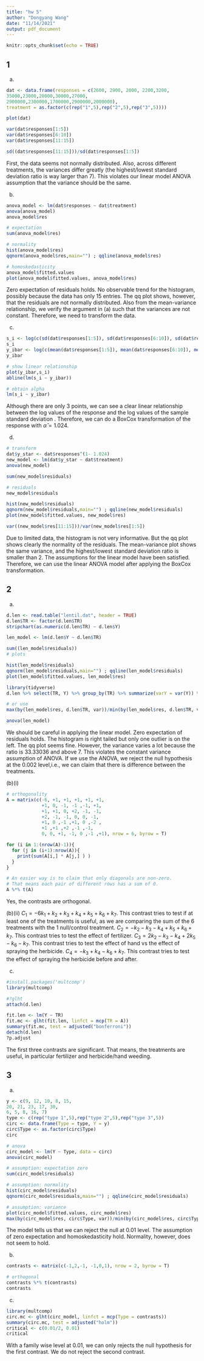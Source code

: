 ```yaml
---
title: "hw 5"
author: "Dongyang Wang"
date: "11/14/2021"
output: pdf_document
---
```


```r
knitr::opts_chunk$set(echo = TRUE)
```

## 1

(a)
```r
dat <- data.frame(responses = c(2600, 2900, 2000, 2200,3200,
35000,23000,20000,30000,27000,
2900000,2300000,1700000,2900000,2000000),
treatment = as.factor(c(rep("1",5),rep("2",5),rep("3",5))))

plot(dat)

var(dat$responses[1:5])
var(dat$responses[6:10])
var(dat$responses[11:15])

sd((dat$responses[11:15]))/sd(dat$responses[1:5])
```
First, the data seems not normally distributed. Also, across different treatments, the variances differ greatly (the highest/lowest standard deviation ratio is way larger than 7). This violates our linear model ANOVA assumption that the variance should be the same.

(b)
```r
anova_model <- lm(dat$responses ~ dat$treatment)
anova(anova_model)
anova_model$res

# expectation
sum(anova_model$res)

# normality
hist(anova_model$res)
qqnorm(anova_model$res,main="") ; qqline(anova_model$res)

# homoskedasticity
anova_model$fitted.values
plot(anova_model$fitted.values, anova_model$res)
```
Zero expectation of residuals holds. No observable trend for the histogram, possibly because the data has only 15 entries. The qq plot shows, however, that the residuals are not normally distributed. Also from the mean-variance relationship, we verify the argument in (a) such that the variances are not constant. Therefore, we need to transform the data.

(c)
```r
s_i <- log(c(sd(dat$responses[1:5]), sd(dat$responses[6:10]), sd(dat$responses[11:15])))
s_i
y_ibar <- log(c(mean(dat$responses[1:5]), mean(dat$responses[6:10]), mean(dat$responses[11:15])))
y_ibar

# show linear relationship
plot(y_ibar,s_i)
abline(lm(s_i ~ y_ibar))

# obtain alpha
lm(s_i ~ y_ibar)
```
Although there are only 3 points, we can see a clear linear relationship between the log values of the response and the log values of the sample standard deviation . Therefore, we can do a BoxCox transformation of the response with $\hat{\alpha} = 1.024$.

(d)
```r
# transform
dat$y_star <- dat$responses^(1- 1.024)
new_model <- lm(dat$y_star ~ dat$treatment)
anova(new_model)

sum(new_model$residuals)

# residuals
new_model$residuals

hist(new_model$residuals)
qqnorm(new_model$residuals,main="") ; qqline(new_model$residuals)
plot(new_model$fitted.values, new_model$res)

var((new_model$res[11:15]))/var(new_model$res[1:5])
```
Due to limited data, the histogram is not very informative. But the qq plot shows clearly the normality of the residuals. The mean-variance plot shows the same variance, and the highest/lowest standard deviation ratio is smaller than 2. The assumptions for the linear model have been satisfied. Therefore, we can use the linear ANOVA model after applying the BoxCox transformation.

## 2

(a)
```r
d.len <- read.table("lentil.dat", header = TRUE)
d.len$TR <- factor(d.len$TR)
stripchart(as.numeric(d.len$TR) ~ d.len$Y)

len_model <- lm(d.len$Y ~ d.len$TR)

sum((len_model$residuals))
# plots

hist(len_model$residuals)
qqnorm(len_model$residuals,main="") ; qqline(len_model$residuals)
plot(len_model$fitted.values, len_model$res)

library(tidyverse)
d.len %>% select(TR, Y) %>% group_by(TR) %>% summarize(varY = var(Y)) %>% mutate(max(varY)/min(varY))

# or use
max(by(len_model$res, d.len$TR, var))/min(by(len_model$res, d.len$TR, var))

anova(len_model)
```
We should be careful in applying the linear model. Zero expectation of residuals holds. The histogram is right tailed but only one outlier is on the left. The qq plot seems fine. However, the variance varies a lot because the ratio is 33.33036 and above 7. This violates the constant variance assumption of ANOVA. If we use the ANOVA, we reject the null hypothesis at the 0.002 level,i.e., we can claim that there is difference between the treatments.

(b)(i)
```r
# orthogonality
A = matrix(c(-6, +1, +1, +1, +1, +1,
             +1, 0, -1, -1 ,-1, +1, 
             +1, +1, 0, +2, -1, -1, 
             +2, -1, -1, 0, 0, -1, 
             +1, 0 ,-1 ,+1, 0 ,-2 ,
             +1 ,+1 ,+2 ,-1 ,-1, 
             0, 0, +1, -1, 0 ,-1 ,+1), nrow = 6, byrow = T)

for (i in 1:(nrow(A)-1)){
  for (j in (i+1):nrow(A)){
    print(sum(A[i,] * A[j,] ) )
  }
}

# An easier way is to claim that only diagonals are non-zero. 
# That means each pair of different rows has a sum of 0.
A %*% t(A)
```
Yes, the contrasts are orthogonal.

(b)(ii)
$C_1 = -6 k_1 + k_2 + k_3 +k_4 + k_5 +k_6 +k_7$. This contrast tries to test if at least one of the treatments is useful, as we are comparing the sum of the 6 treatments with the 1 null/control treatment.
$C_2 = -k_2 - k_3 - k_4 + k_5 +k_6 +k_7$. This contrast tries to test the effect of fertilizer.
$C_3 = 2k_2 - k_3 - k_4 + 2k_5 - k_6 - k_7$. This contrast tries to test the effect of hand vs the effect of spraying the herbicide.
$C_4 = - k_3 + k_4 - k_6 + k_7$. This contrast tries to test the effect of spraying the herbicide before and after.

(c)
```r
#install.packages('multcomp')
library(multcomp)

#?glht
attach(d.len)

fit.len <- lm(Y ~ TR)
fit.mc <- glht(fit.len, linfct = mcp(TR = A))
summary(fit.mc, test = adjusted("bonferroni"))
detach(d.len)
?p.adjust
```
The first three contrasts are significant. That means, the treatments are useful, in particular fertilizer and herbicide/hand weeding.

## 3

(a)
```r
y <- c(9, 12, 10, 8, 15,
20, 21, 23, 17, 30,
6, 5, 8, 16, 7)
type <- c(rep("type 1",5),rep("type 2",5),rep("type 3",5))
circ <- data.frame(Type = type, Y = y)
circ$Type <- as.factor(circ$Type)
circ

# anova
circ_model <- lm(Y ~ Type, data = circ)
anova(circ_model)

# assumption: expectation zero
sum(circ_model$residuals)

# assumption: normality
hist(circ_model$residuals)
qqnorm(circ_model$residuals,main="") ; qqline(circ_model$residuals)

# assumption: variance
plot(circ_model$fitted.values, circ_model$res)
max(by(circ_model$res, circ$Type, var))/min(by(circ_model$res, circ$Type, var))
```
The model tells us that we can reject the null at 0.01 level. The assumption of zero expectation and homoskedasticity hold. Normality, however, does not seem to hold.

(b)
```r
contrasts <- matrix(c(-1,2,-1, -1,0,1), nrow = 2, byrow = T)

# orthogonal
contrasts %*% t(contrasts)
contrasts
```

(c)
```r
library(multcomp)
circ.mc <- glht(circ_model, linfct = mcp(Type = contrasts))
summary(circ.mc, test = adjusted("holm"))
critical <- c(0.01/2, 0.01)
critical
```
With a family wise level at 0.01, we can only rejects the null hypothesis for the first contrast. We do not reject the second contrast.